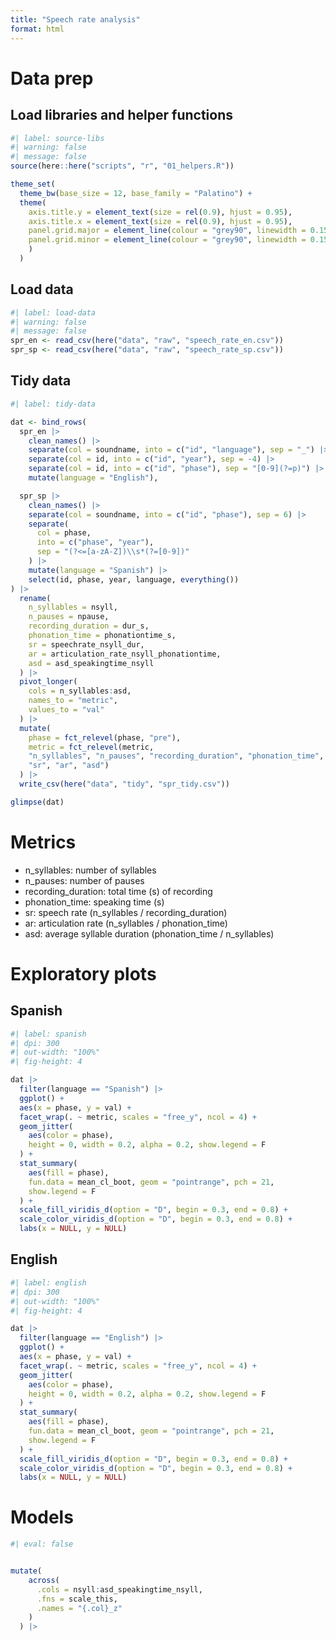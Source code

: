 ```yaml
---
title: "Speech rate analysis"
format: html
---
```


# Data prep

## Load libraries and helper functions

```r
#| label: source-libs
#| warning: false
#| message: false
source(here::here("scripts", "r", "01_helpers.R"))

theme_set(
  theme_bw(base_size = 12, base_family = "Palatino") + 
  theme(
    axis.title.y = element_text(size = rel(0.9), hjust = 0.95), 
    axis.title.x = element_text(size = rel(0.9), hjust = 0.95), 
    panel.grid.major = element_line(colour = "grey90", linewidth = 0.15), 
    panel.grid.minor = element_line(colour = "grey90", linewidth = 0.15)
    )
  )


```

## Load data

```r
#| label: load-data
#| warning: false
#| message: false
spr_en <- read_csv(here("data", "raw", "speech_rate_en.csv"))
spr_sp <- read_csv(here("data", "raw", "speech_rate_sp.csv"))
```

## Tidy data

```r
#| label: tidy-data

dat <- bind_rows(
  spr_en |> 
    clean_names() |> 
    separate(col = soundname, into = c("id", "language"), sep = "_") |> 
    separate(col = id, into = c("id", "year"), sep = -4) |> 
    separate(col = id, into = c("id", "phase"), sep = "[0-9](?=p)") |> 
    mutate(language = "English"), 

  spr_sp |> 
    clean_names() |> 
    separate(col = soundname, into = c("id", "phase"), sep = 6) |> 
    separate(
      col = phase, 
      into = c("phase", "year"), 
      sep = "(?<=[a-zA-Z])\\s*(?=[0-9])"
    ) |> 
    mutate(language = "Spanish") |> 
    select(id, phase, year, language, everything())
) |> 
  rename(
    n_syllables = nsyll, 
    n_pauses = npause, 
    recording_duration = dur_s, 
    phonation_time = phonationtime_s, 
    sr = speechrate_nsyll_dur, 
    ar = articulation_rate_nsyll_phonationtime, 
    asd = asd_speakingtime_nsyll
  ) |> 
  pivot_longer(
    cols = n_syllables:asd, 
    names_to = "metric", 
    values_to = "val"
  ) |> 
  mutate(
    phase = fct_relevel(phase, "pre"), 
    metric = fct_relevel(metric, 
    "n_syllables", "n_pauses", "recording_duration", "phonation_time", 
    "sr", "ar", "asd")
  ) |>
  write_csv(here("data", "tidy", "spr_tidy.csv"))

glimpse(dat)
```

# Metrics

- n_syllables: number of syllables
- n_pauses: number of pauses
- recording_duration: total time (s) of recording
- phonation_time: speaking time (s)
- sr: speech rate (n_syllables / recording_duration)
- ar: articulation rate (n_syllables / phonation_time)
- asd: average syllable duration (phonation_time / n_syllables)

# Exploratory plots

## Spanish

```r
#| label: spanish
#| dpi: 300
#| out-width: "100%"
#| fig-height: 4

dat |> 
  filter(language == "Spanish") |> 
  ggplot() + 
  aes(x = phase, y = val) + 
  facet_wrap(. ~ metric, scales = "free_y", ncol = 4) + 
  geom_jitter(
    aes(color = phase), 
    height = 0, width = 0.2, alpha = 0.2, show.legend = F
  ) + 
  stat_summary(
    aes(fill = phase), 
    fun.data = mean_cl_boot, geom = "pointrange", pch = 21, 
    show.legend = F
  ) + 
  scale_fill_viridis_d(option = "D", begin = 0.3, end = 0.8) + 
  scale_color_viridis_d(option = "D", begin = 0.3, end = 0.8) + 
  labs(x = NULL, y = NULL) 
```

## English

```r
#| label: english
#| dpi: 300
#| out-width: "100%"
#| fig-height: 4

dat |> 
  filter(language == "English") |> 
  ggplot() + 
  aes(x = phase, y = val) + 
  facet_wrap(. ~ metric, scales = "free_y", ncol = 4) + 
  geom_jitter(
    aes(color = phase), 
    height = 0, width = 0.2, alpha = 0.2, show.legend = F
  ) + 
  stat_summary(
    aes(fill = phase), 
    fun.data = mean_cl_boot, geom = "pointrange", pch = 21, 
    show.legend = F
  ) + 
  scale_fill_viridis_d(option = "D", begin = 0.3, end = 0.8) + 
  scale_color_viridis_d(option = "D", begin = 0.3, end = 0.8) + 
  labs(x = NULL, y = NULL) 
```


# Models

```r
#| eval: false


mutate(
    across(
      .cols = nsyll:asd_speakingtime_nsyll, 
      .fns = scale_this, 
      .names = "{.col}_z"
    )
  ) |> 

```
